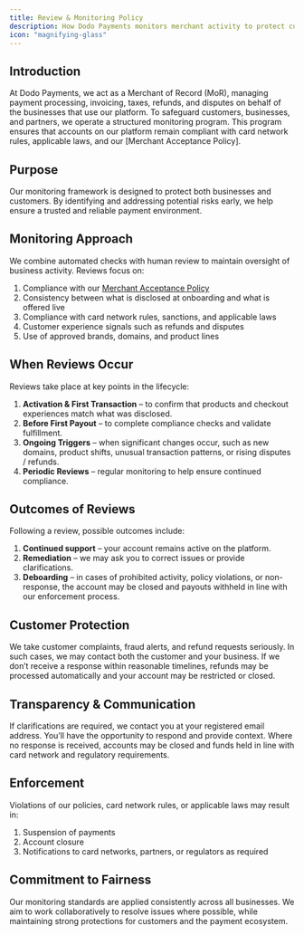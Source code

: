 ```yaml
---
title: Review & Monitoring Policy
description: How Dodo Payments monitors merchant activity to protect customers, partners, and the payment ecosystem.
icon: "magnifying-glass"
---
```


## Introduction

At Dodo Payments, we act as a Merchant of Record (MoR), managing payment processing, invoicing, taxes, refunds, and disputes on behalf of the businesses that use our platform. To safeguard customers, businesses, and partners, we operate a structured monitoring program. This program ensures that accounts on our platform remain compliant with card network rules, applicable laws, and our [Merchant Acceptance Policy].

## Purpose

Our monitoring framework is designed to protect both businesses and customers. By identifying and addressing potential risks early, we help ensure a trusted and reliable payment environment.

## Monitoring Approach

We combine automated checks with human review to maintain oversight of business activity. Reviews focus on:

1. Compliance with our [Merchant Acceptance Policy](/miscellaneous/merchant-acceptance)
2. Consistency between what is disclosed at onboarding and what is offered live
3. Compliance with card network rules, sanctions, and applicable laws
4. Customer experience signals such as refunds and disputes
5. Use of approved brands, domains, and product lines

## When Reviews Occur

Reviews take place at key points in the lifecycle:

1. **Activation & First Transaction** – to confirm that products and checkout experiences match what was disclosed.
2. **Before First Payout** – to complete compliance checks and validate fulfillment.
3. **Ongoing Triggers** – when significant changes occur, such as new domains, product shifts, unusual transaction patterns, or rising disputes / refunds.
4. **Periodic Reviews** – regular monitoring to help ensure continued compliance.

## Outcomes of Reviews

Following a review, possible outcomes include:

1. **Continued support** – your account remains active on the platform.
2. **Remediation** – we may ask you to correct issues or provide clarifications.
3. **Deboarding** – in cases of prohibited activity, policy violations, or non-response, the account may be closed and payouts withheld in line with our enforcement process.

## Customer Protection

We take customer complaints, fraud alerts, and refund requests seriously. In such cases, we may contact both the customer and your business. If we don’t receive a response within reasonable timelines, refunds may be processed automatically and your account may be restricted or closed.

## Transparency & Communication

If clarifications are required, we contact you at your registered email address. You’ll have the opportunity to respond and provide context. Where no response is received, accounts may be closed and funds held in line with card network and regulatory requirements.

## Enforcement

Violations of our policies, card network rules, or applicable laws may result in:

1. Suspension of payments
2. Account closure
3. Notifications to card networks, partners, or regulators as required

## Commitment to Fairness

Our monitoring standards are applied consistently across all businesses. We aim to work collaboratively to resolve issues where possible, while maintaining strong protections for customers and the payment ecosystem.
